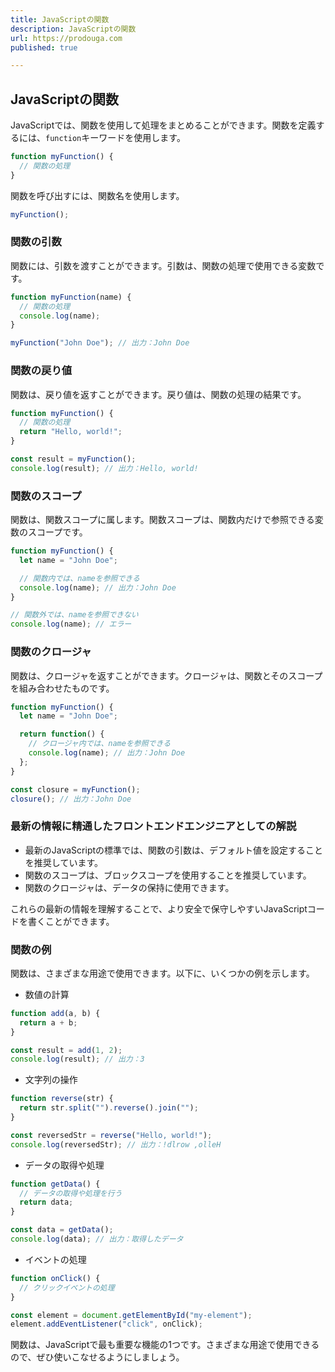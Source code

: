 ```yaml
---
title: JavaScriptの関数
description: JavaScriptの関数
url: https://prodouga.com
published: true

---
```


## JavaScriptの関数

JavaScriptでは、関数を使用して処理をまとめることができます。関数を定義するには、`function`キーワードを使用します。

```javascript
function myFunction() {
  // 関数の処理
}
```

関数を呼び出すには、関数名を使用します。

```javascript
myFunction();
```

### 関数の引数

関数には、引数を渡すことができます。引数は、関数の処理で使用できる変数です。

```javascript
function myFunction(name) {
  // 関数の処理
  console.log(name);
}

myFunction("John Doe"); // 出力：John Doe
```

### 関数の戻り値

関数は、戻り値を返すことができます。戻り値は、関数の処理の結果です。

```javascript
function myFunction() {
  // 関数の処理
  return "Hello, world!";
}

const result = myFunction();
console.log(result); // 出力：Hello, world!
```

### 関数のスコープ

関数は、関数スコープに属します。関数スコープは、関数内だけで参照できる変数のスコープです。

```javascript
function myFunction() {
  let name = "John Doe";

  // 関数内では、nameを参照できる
  console.log(name); // 出力：John Doe
}

// 関数外では、nameを参照できない
console.log(name); // エラー
```

### 関数のクロージャ

関数は、クロージャを返すことができます。クロージャは、関数とそのスコープを組み合わせたものです。

```javascript
function myFunction() {
  let name = "John Doe";

  return function() {
    // クロージャ内では、nameを参照できる
    console.log(name); // 出力：John Doe
  };
}

const closure = myFunction();
closure(); // 出力：John Doe
```

### 最新の情報に精通したフロントエンドエンジニアとしての解説

* 最新のJavaScriptの標準では、関数の引数は、デフォルト値を設定することを推奨しています。
* 関数のスコープは、ブロックスコープを使用することを推奨しています。
* 関数のクロージャは、データの保持に使用できます。

これらの最新の情報を理解することで、より安全で保守しやすいJavaScriptコードを書くことができます。

### 関数の例

関数は、さまざまな用途で使用できます。以下に、いくつかの例を示します。

* 数値の計算

```javascript
function add(a, b) {
  return a + b;
}

const result = add(1, 2);
console.log(result); // 出力：3
```

* 文字列の操作

```javascript
function reverse(str) {
  return str.split("").reverse().join("");
}

const reversedStr = reverse("Hello, world!");
console.log(reversedStr); // 出力：!dlrow ,olleH
```

* データの取得や処理

```javascript
function getData() {
  // データの取得や処理を行う
  return data;
}

const data = getData();
console.log(data); // 出力：取得したデータ
```

* イベントの処理

```javascript
function onClick() {
  // クリックイベントの処理
}

const element = document.getElementById("my-element");
element.addEventListener("click", onClick);
```

関数は、JavaScriptで最も重要な機能の1つです。さまざまな用途で使用できるので、ぜひ使いこなせるようにしましょう。